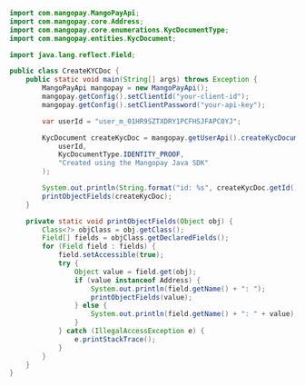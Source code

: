   
```java Java  
import com.mangopay.MangoPayApi;
import com.mangopay.core.Address;
import com.mangopay.core.enumerations.KycDocumentType;
import com.mangopay.entities.KycDocument;

import java.lang.reflect.Field;

public class CreateKYCDoc {
    public static void main(String[] args) throws Exception {
        MangoPayApi mangopay = new MangoPayApi();
        mangopay.getConfig().setClientId("your-client-id");
        mangopay.getConfig().setClientPassword("your-api-key");

        var userId = "user_m_01HR9SZTXDRY1PCFHSJFAPC0YJ";

        KycDocument createKycDoc = mangopay.getUserApi().createKycDocument(
            userId, 
            KycDocumentType.IDENTITY_PROOF, 
            "Created using the Mangopay Java SDK"
        );

        System.out.println(String.format("id: %s", createKycDoc.getId()));
        printObjectFields(createKycDoc);
    }

    private static void printObjectFields(Object obj) {
        Class<?> objClass = obj.getClass();
        Field[] fields = objClass.getDeclaredFields();
        for (Field field : fields) {
            field.setAccessible(true);
            try {
                Object value = field.get(obj);
                if (value instanceof Address) {
                    System.out.println(field.getName() + ": ");
                    printObjectFields(value); 
                } else {
                    System.out.println(field.getName() + ": " + value);
                }
            } catch (IllegalAccessException e) {
                e.printStackTrace();
            }
        }
    }
}  
```